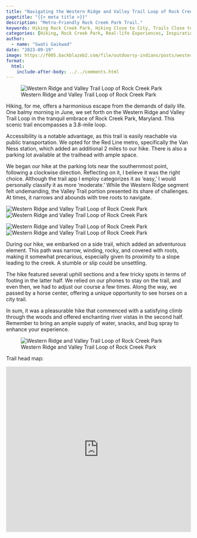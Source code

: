 ```yaml
---
title: "Navigating the Western Ridge and Valley Trail Loop of Rock Creek Park: A Hiker's Perspective"
pagetitle: "{{< meta title >}}"
description: "Metro-Friendly Rock Creek Park Trail."
keywords: Hiking Rock Creek Park, Hiking Close to City, Trails Close to Public Transport
categories: [Hiking, Rock Creek Park, Real-life Experiences, Inspirational Stories]
author: 
  - name: "Swati Gaikwad"
date: "2023-09-19"
image: https://f005.backblazeb2.com/file/outdoorsy-indians/posts/western-ridge-and-valley-trail.jpeg
format:
  html:
    include-after-body: ../../comments.html
---
```


![Western Ridge and Valley Trail Loop of Rock Creek Park](https://f005.backblazeb2.com/file/outdoorsy-indians/posts/western-ridge-and-valley-trail.jpeg){group="western-ridge" fig-alt="Old stone bridge on western ridge trail." .preview-image}


Hiking, for me, offers a harmonious escape from the demands of daily life. One balmy morning in June, we set forth on the Western Ridge and Valley Trail Loop in the tranquil embrace of Rock Creek Park, Maryland. This scenic trail encompasses a 3.8-mile loop.

Accessibility is a notable advantage, as this trail is easily reachable via public transportation. We opted for the Red Line metro, specifically the Van Ness station, which added an additional 2 miles to our hike. There is also a parking lot available at the trailhead with ample space.

We began our hike at the parking lots near the southernmost point, following a clockwise direction. Reflecting on it, I believe it was the right choice. Although the trail app I employ categorizes it as 'easy,' I would personally classify it as more 'moderate.' While the Western Ridge segment felt undemanding, the Valley Trail portion presented its share of challenges. At times, it narrows and abounds with tree roots to navigate.

::: {layout="[[1,1], [1,1]]"}
![Western Ridge and Valley Trail Loop of Rock Creek Park](https://i.imgur.com/946kSg8.jpeg){group="western-ridge" fig-alt="western ridge trail"}
![Western Ridge and Valley Trail Loop of Rock Creek Park](https://i.imgur.com/UTUcBE5.jpeg){group="western-ridge" fig-alt="western ridge trail"}

![Western Ridge and Valley Trail Loop of Rock Creek Park](https://i.imgur.com/sRmxKNl.jpeg){group="western-ridge" fig-alt="western ridge trail"}
![Western Ridge and Valley Trail Loop of Rock Creek Park](https://i.imgur.com/hbyCUSq.jpeg){group="western-ridge" fig-alt="western ridge trail"}

:::

During our hike, we embarked on a side trail, which added an adventurous element. This path was narrow, winding, rocky, and covered with roots, making it somewhat precarious, especially given its proximity to a slope leading to the creek. A stumble or slip could be unsettling.

The hike featured several uphill sections and a few tricky spots in terms of footing in the latter half. We relied on our phones to stay on the trail, and even then, we had to adjust our course a few times. Along the way, we passed by a horse center, offering a unique opportunity to see horses on a city trail.

In sum, it was a pleasurable hike that commenced with a satisfying climb through the woods and offered enchanting river vistas in the second half. Remember to bring an ample supply of water, snacks, and bug spray to enhance your experience.

![Western Ridge and Valley Trail Loop of Rock Creek Park](https://i.imgur.com/YgnKLcZ.jpeg){group="western-ridge" fig-alt="western ridge trail"}


Trail head map:

<iframe src="https://www.google.com/maps/embed?pb=!1m14!1m8!1m3!1d24822.856012299726!2d-77.0678552!3d38.9500951!3m2!1i1024!2i768!4f13.1!3m3!1m2!1s0x89b7c83154a8040f%3A0x62726656bd4276eb!2sWestern%20Ridge%20Parking!5e0!3m2!1sen!2sus!4v1695131215597!5m2!1sen!2sus" width="100%" height="450" style="border:0;" allowfullscreen="" loading="lazy" referrerpolicy="no-referrer-when-downgrade"></iframe>
